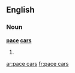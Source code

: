 ==English==

===Noun===
'''[[pace]] [[car]]s'''

# {{plural of|[[pace car]]}}

[[ar:pace cars]]
[[fr:pace cars]]